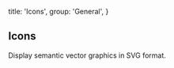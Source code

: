 
  title: 'Icons',
  group: 'General',
}

## Icons

Display semantic vector graphics in SVG format.

<Title title="Installation" desc="Install the package in your project directory." />
<Tabs initialValue="yarn">
  <Tabs.Item label="Yarn" value="yarn">
    <Spacer h={0.6} />
    <Snippet width="400px">yarn add @geist-ui/react-icons</Snippet>
  </Tabs.Item>
  <Tabs.Item label="npm" value="npm">
    <Spacer h={0.6} />
    <Snippet width="400px">npm i @geist-ui/react-icons</Snippet>
  </Tabs.Item>
</Tabs>

<Playground
  title="Import"
  scope={{ Icon, Github, Spacer }}
  code={`
// import * as Icon from '@geist-ui/react-icons'
// or
// import { Github } from '@geist-ui/react-icons'
// or, for tree-shaking:
// import Github from '@geist-ui/react-icons/github'

<>
  <Icon.Github />
  <Spacer w={1} inline />
  <Github />
</>
`} />

<Playground
  title="Color"
  scope={{ Github }}
  code={`
<Github color="red" />
`}
/>

<Playground
  title="Sizes"
  scope={{ Github, Spacer }}
  code={`
<>
  <Github size={16} /> <Spacer inline x={.35} />
  <Github size={20} /> <Spacer inline x={.35} />
  <Github size={24} /> <Spacer inline x={.35} />
  <Github size={28} /> <Spacer inline x={.35} />
  <Github size={32} /> <Spacer inline x={.35} />
  <Github size={36} />
</>
`}
/>

<IconsGallery />

<Attributes edit="/pages/en-us/components/icons.mdx">
<Attributes.Title>Icon.Props</Attributes.Title>

| Attribute | Description  | Type            | Accepted values                  | Default |
| --------- | ------------ | --------------- | -------------------------------- | ------- |
| **color** | Icon color   | `string`        | -                                | -       |
| **size**  | Icon size    | `number`        | -                                | -       |
| ...       | Native props | `SVGAttributes` | `'id', 'name', 'className', ...` | -       |

</Attributes>

